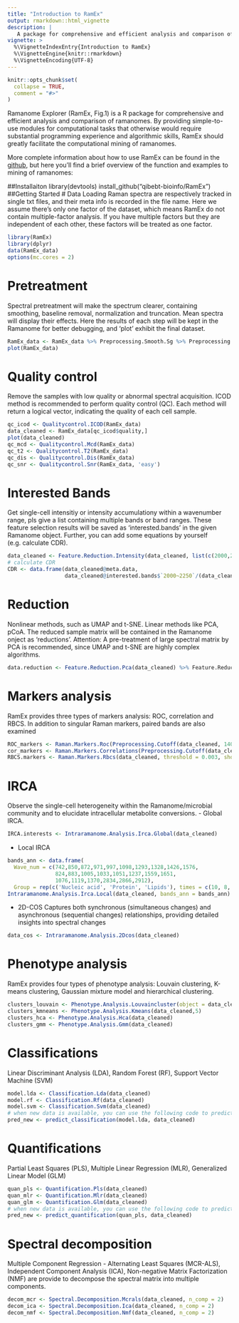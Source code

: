 ```yaml
---
title: "Introduction to RamEx"
output: rmarkdown::html_vignette
description: |
   A package for comprehensive and efficient analysis and comparison of ramanomes.
vignette: >
  %\VignetteIndexEntry{Introduction to RamEx}
  %\VignetteEngine{knitr::rmarkdown}
  %\VignetteEncoding{UTF-8}
---
```


```r
knitr::opts_chunk$set(
  collapse = TRUE,
  comment = "#>"
)
```

Ramanome Explorer (RamEx, Fig.1) is a R package for comprehensive and efficient analysis and comparison of ramanomes.
By providing simple-to-use modules for computational tasks that otherwise would require substantial programming experience and algorithmic skills, RamEx should greatly facilitate the computational mining of ramanomes.

More complete information about how to use RamEx can be found in the [github](https://github.com/qibebt-bioinfo/RamEx), but here you'll find a brief overview of the function and examples to mining of ramanomes:

##Installaiton
library(devtools)
install_github("qibebt-bioinfo/RamEx")
##Getting Started
# Data Loading
Raman spectra are respectively tracked in single txt files, and their meta info is recorded in the file name.
Here we assume there's only one factor of the dataset, which means RamEx do not contain multiple-factor analysis. If you have multiple factors but they are independent of each other, these factors will be treated as one factor.
```r
library(RamEx)
library(dplyr)
data(RamEx_data)
options(mc.cores = 2)
```
# Pretreatment
Spectral pretreatment will make the spectrum clearer, containing smoothing, baseline removal, normalization and truncation.
Mean spectra will display their effects.
Here the results of each step will be kept in the Ramanome for better debugging, and 'plot' exhibit the final dataset.
```r

RamEx_data <- RamEx_data %>% Preprocessing.Smooth.Sg %>% Preprocessing.Baseline.Polyfit %>% Preprocessing.Normalize(.,'ch') 
plot(RamEx_data)  
```
# Quality control
Remove the samples with low quality or abnormal spectral acquisition. ICOD method is recommended to perform quality control (QC). Each method will return a logical vector, indicating the quality of each cell sample.
```r
qc_icod <- Qualitycontrol.ICOD(RamEx_data)
data_cleaned <- RamEx_data[qc_icod$quality,] 
plot(data_cleaned)
qc_mcd <- Qualitycontrol.Mcd(RamEx_data) 
qc_t2 <- Qualitycontrol.T2(RamEx_data) 
qc_dis <- Qualitycontrol.Dis(RamEx_data) 
qc_snr <- Qualitycontrol.Snr(RamEx_data, 'easy')
```

# Interested Bands
Get single-cell intensitiy or intensity accumulationy within a wavenumber range, pls give a list containing multiple bands or band ranges. These feature selection results will be saved as 'interested.bands' in the given Ramanome object. Further, you can add some equations by yourself (e.g. calculate CDR). 
```r
data_cleaned <- Feature.Reduction.Intensity(data_cleaned, list(c(2000,2250),c(2750,3050), 1450, 1665))
# calculate CDR
CDR <- data.frame(data_cleaned@meta.data, 
                  data_cleaned@interested.bands$`2000~2250`/(data_cleaned@interested.bands$`2000~2250` + data_cleaned@interested.bands$`2750~3050`))
```

# Reduction
Nonlinear methods, such as UMAP and t-SNE. Linear methods like PCA, pCoA. The reduced sample matrix will be contained in the Ramanome onject as 'reductions'. Attention: A pre-treatment of large spectral matrix by PCA is recommended, since UMAP and t-SNE are highly complex algorithms.
```r
data.reduction <- Feature.Reduction.Pca(data_cleaned) %>% Feature.Reduction.Pcoa %>% Feature.Reduction.Tsne %>% Feature.Reduction.Umap 
``` 

# Markers analysis
RamEx provides three types of markers analysis: ROC, correlation and RBCS. 
In addition to singular Raman markers, paired bands are also examined
```r
ROC_markers <- Raman.Markers.Roc(Preprocessing.Cutoff(data_cleaned, 1400, 1500), paired  = TRUE, threshold = 0.6) 
cor_markers <- Raman.Markers.Correlations(Preprocessing.Cutoff(data_cleaned, 1400, 1500), min.cor = 0.6) 
RBCS.markers <- Raman.Markers.Rbcs(data_cleaned, threshold = 0.003, show = T) 
```
# IRCA
Observe the single-cell heterogeneity within the Ramanome/microbial community and to elucidate intracellular metabolite conversions.
- Global IRCA.
```r
IRCA.interests <- Intraramanome.Analysis.Irca.Global(data_cleaned)
```
- Local IRCA
```r
bands_ann <- data.frame(
  Wave_num = c(742,850,872,971,997,1098,1293,1328,1426,1576,
               824,883,1005,1033,1051,1237,1559,1651,
               1076,1119,1370,2834,2866,2912),
  Group = rep(c('Nucleic acid', 'Protein', 'Lipids'), times = c(10, 8, 6)) )
Intraramanome.Analysis.Irca.Local(data_cleaned, bands_ann = bands_ann)
```
- 2D-COS
Captures both synchronous (simultaneous changes) and asynchronous (sequential changes) relationships, providing detailed insights into spectral changes
```r
data_cos <- Intraramanome.Analysis.2Dcos(data_cleaned) 
```
# Phenotype analysis
RamEx provides four types of phenotype analysis: Louvain clustering, K-means clustering, Gaussian mixture model and hierarchical clustering.
```r
clusters_louvain <- Phenotype.Analysis.Louvaincluster(object = data_cleaned, resolutions = c( 0.8)) 
clusters_kmneans <- Phenotype.Analysis.Kmeans(data_cleaned,5)
clusters_hca <- Phenotype.Analysis.Hca(data_cleaned)
clusters_gmm <- Phenotype.Analysis.Gmm(data_cleaned)
```

# Classifications
Linear Discriminant Analysis (LDA), Random Forest (RF), Support Vector Machine (SVM)
```r
model.lda <- Classification.Lda(data_cleaned)
model.rf <- Classification.Rf(data_cleaned)
model.svm <- Classification.Svm(data_cleaned)
# when new data is available, you can use the following code to predict the new data by using the trained model.
pred_new <- predict_classification(model.lda, data_cleaned)
```
# Quantifications
Partial Least Squares (PLS), Multiple Linear Regression (MLR), Generalized Linear Model (GLM)
```r
quan_pls <- Quantification.Pls(data_cleaned) 
quan_mlr <- Quantification.Mlr(data_cleaned) 
quan_glm <- Quantification.Glm(data_cleaned) 
# when new data is available, you can use the following code to predict the new data by using the trained model.
pred_new <- predict_quantification(quan_pls, data_cleaned)
```

# Spectral decomposition
Multiple Component Regression - Alternating Least Squares (MCR-ALS), Independent Component Analysis (ICA), Non-negative Matrix Factorization (NMF) are provide to decompose the spectral matrix into multiple components.
```r
decom_mcr <- Spectral.Decomposition.Mcrals(data_cleaned, n_comp = 2)
decom_ica <- Spectral.Decomposition.Ica(data_cleaned, n_comp = 2) 
decom_nmf <- Spectral.Decomposition.Nmf(data_cleaned, n_comp = 2) 
```